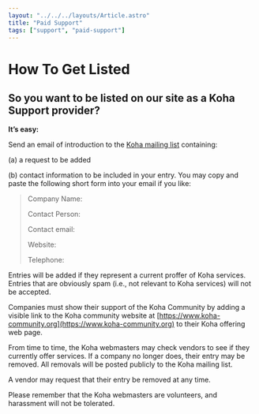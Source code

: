 ```yaml
---
layout: "../../../layouts/Article.astro"
title: "Paid Support"
tags: ["support", "paid-support"]
---
```


# How To Get Listed

## So you want to be listed on our site as a Koha Support provider?

**It’s easy:**

Send an email of introduction to the [Koha mailing list](http://koha-community.org/support/koha-mailing-lists/) containing:

(a) a request to be added

(b) contact information to be included in your entry. You may copy and paste the following short form into your email if you like:

> Company Name:
> 
> Contact Person:
> 
> Contact email:
> 
> Website:
> 
> Telephone:

Entries will be added if they represent a current proffer of Koha services. Entries that are obviously spam (i.e., not relevant to Koha services) will not be accepted.

Companies must show their support of the Koha Community by adding a visible link to the Koha community website at [https://www.koha-community.org](https://www.koha-community.org) to their Koha offering web page.

From time to time, the Koha webmasters may check vendors to see if they currently offer services. If a company no longer does, their entry may be removed. All removals will be posted publicly to the Koha mailing list.

A vendor may request that their entry be removed at any time.

Please remember that the Koha webmasters are volunteers, and harassment will not be tolerated.
